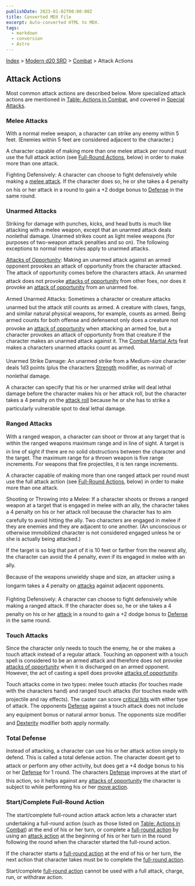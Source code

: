 ```yaml
---
publishDate: 2023-01-02T00:00:00Z
title: Converted MDX File
excerpt: Auto-converted HTML to MDX.
tags:
  - markdown
  - conversion
  - Astro
---
```


[Index](-index) > [Modern d20 SRD](modern-d20-srd-index) > [Combat](modern-d20-srd-combat-index) > Attack Actions

## Attack Actions

Most common attack actions are described below. More specialized attack actions are mentioned in [Table:
Actions in Combat](modern-d20-srd-combat-actions-in-combat), and covered in [Special
Attacks](modern-d20-srd-combat-index-php#special-attacks-index).

### Melee Attacks

With a normal melee weapon, a character can strike any enemy within 5 feet. (Enemies within 5 feet are considered adjacent to the character.)

A character capable of making more than one melee attack per round must use the full attack action (see [Full-Round
Actions](modern-d20-srd-combat-full-round-actions), below) in order to make more than one attack.

Fighting Defensively: A character can choose to fight defensively while making a [melee
attack](modern-d20-srd-combat-attack-roll). If the character does so, he or she takes a 4 penalty on his or her attack in a round to gain a +2 dodge bonus to [Defense](modern-d20-srd-combat-defense) in the same round.

### Unarmed Attacks

Striking for damage with punches, kicks, and head butts is much like attacking with a melee weapon, except that an unarmed attack deals nonlethal damage. Unarmed strikes count as light melee weapons (for purposes of two-weapon attack penalties and so on). The following exceptions to normal melee rules apply to unarmed attacks.

[Attacks of Opportunity](modern-d20-srd-combat-attacks-of-opportunity): Making an unarmed attack against an armed opponent provokes an attack of opportunity from the character attacked. The attack of opportunity comes before the characters attack. An unarmed attack does not provoke [attacks
of opportunity](modern-d20-srd-combat-attacks-of-opportunity) from other foes, nor does it provoke an [attack
of opportunity](modern-d20-srd-combat-attacks-of-opportunity) from an unarmed foe.

Armed Unarmed Attacks: Sometimes a character or creature attacks unarmed but the attack still counts as armed. A creature with claws, fangs, and similar natural physical weapons, for example, counts as armed. Being armed counts for both offense and defensenot only does a creature not provoke an [attack
of opportunity](modern-d20-srd-combat-attacks-of-opportunity) when attacking an armed foe, but a character provokes an attack of opportunity from that creature if the character makes an unarmed attack against it. The [Combat
Martial Arts](modern-d20-srd-feats-combat-martial-arts) feat makes a characters unarmed attacks count as armed.

Unarmed Strike Damage: An unarmed strike from a Medium-size character deals 1d3 points (plus the characters [Strength](modern-d20-srd-basics-ability-scores) modifier, as normal) of nonlethal damage.

A character can specify that his or her unarmed strike will deal lethal damage before the character makes his or her attack roll, but the character takes a 4 penalty on the [attack
roll](modern-d20-srd-combat-attack-roll) because he or she has to strike a particularly vulnerable spot to deal lethal damage.

### Ranged Attacks

With a ranged weapon, a character can shoot or throw at any target that is within the ranged weapons maximum range and in line of sight. A target is in line of sight if there are no solid obstructions between the character and the target. The maximum range for a thrown weapon is five range increments. For weapons that fire projectiles, it is ten range increments.

A character capable of making more than one ranged attack per round must use the full attack action (see [Full-Round
Actions](modern-d20-srd-combat-full-round-actions), below) in order to make more than one attack.

Shooting or Throwing into a Melee: If a character shoots or throws a ranged weapon at a target that is engaged in melee with an ally, the character takes a 4
penalty on his or her attack roll because the character has to aim carefully
to avoid hitting the ally. Two characters are engaged in melee if they are
enemies and they are adjacent to one another. (An unconscious or otherwise
immobilized character is not considered engaged unless he or she is actually
being attacked.)

If the target is so big that part of it is 10 feet or farther from the nearest ally, the character can avoid the 4 penalty, even if its engaged in melee with an ally.

Because of the weapons unwieldy shape and size, an attacker using a longarm takes a 4 penalty on [attacks](modern-d20-srd-combat-attack-roll) against adjacent opponents.

Fighting Defensively: A character can choose to fight defensively while making
a ranged attack. If the character does so, he or she takes a 4
penalty on his or her [attack](modern-d20-srd-combat-attack-roll) in a round to gain a +2 dodge bonus to [Defense](modern-d20-srd-combat-defense) in the same round.

### Touch Attacks

Since the character only needs to touch the enemy, he or she
makes a touch attack instead of a regular attack. Touching an opponent with
a touch spell is considered to be an armed attack and therefore does not provoke [attacks
of opportunity](modern-d20-srd-combat-attacks-of-opportunity) when it is discharged on an armed opponent. However, the
act of casting a spell does provoke [attacks
of opportunity](modern-d20-srd-combat-attacks-of-opportunity).

Touch attacks come in two types: melee touch attacks (for touches made with
the characters hand) and ranged touch attacks (for touches made with projectile
and ray effects). The caster can score [critical
hits](modern-d20-srd-combat-critical-hits) with either type of attack. The opponents [Defense](modern-d20-srd-combat-defense) against
a touch attack does not include any equipment bonus or natural armor bonus.
The opponents size modifier and [Dexterity](modern-d20-srd-basics-ability-scores) modifier
both apply normally.

### Total Defense

Instead of attacking, a character can use his or her attack action simply to defend. This is called a total defense action. The character doesnt get to attack or perform any other activity, but does get a +4 dodge bonus to his or her [Defense](modern-d20-srd-combat-defense) for 1 round. The characters [Defense](modern-d20-srd-combat-defense) improves at the start of this action, so it helps against any [attacks
of opportunity](modern-d20-srd-combat-attacks-of-opportunity) the character is subject to while performing his or her [move
action](modern-d20-srd-combat-move-actions).

### Start/Complete Full-Round Action

The start/complete full-round action attack action lets a character start undertaking a full-round action (such as those listed on [Table:
Actions in Combat](modern-d20-srd-combat-actions-in-combat)) at the end of his or her turn, or complete a [full-round
action](modern-d20-srd-combat-full-round-actions) by using an [attack
action](modern-d20-srd-combat-attack-actions) at the beginning of his or her turn in the round following the round when the character started the full-round action.

If the character starts a [full-round
action](modern-d20-srd-combat-full-round-actions) at the end of his or her turn, the next action that character takes must be to complete the [full-round
action](modern-d20-srd-combat-full-round-actions).

Start/complete [full-round
action](modern-d20-srd-combat-full-round-actions) cannot be used with a full attack, charge, run, or withdraw action.
